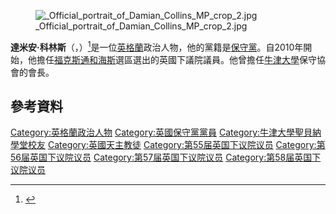 [[File:_Official_portrait_of_Damian_Collins_MP_crop_2.jpg|thumb]]

'''達米安·科林斯'''（{{lang-en|Damian Collins}}，{{bd|1974年|2月4日}}）<ref>{{Cite web |url=http://www.ukwhoswho.com/view/article/oupww/whoswho/U251239 |title=存档副本 |access-date=2016-03-09 |archive-date=2020-05-04 |archive-url=https://web.archive.org/web/20200504163310/https://www.ukwhoswho.com/view/10.1093/ww/9780199540884.001.0001/ww-9780199540884-e-251239 |dead-url=no }}</ref>是一位[[英格蘭|英格蘭]]政治人物，他的黨籍是[[保守黨_(英國)|保守黨]]。自2010年開始，他擔任[[福克斯通和海斯_(英國國會選區)|福克斯通和海斯]]選區選出的英國下議院議員。他曾擔任[[牛津大學|牛津大學]]保守協會的會長。

==參考資料==
{{Reflist}}

{{DEFAULTSORT: Collins, Damian}}
[[Category:英格蘭政治人物|Category:英格蘭政治人物]]
[[Category:英國保守黨黨員|Category:英國保守黨黨員]]
[[Category:牛津大學聖貝納學堂校友|Category:牛津大學聖貝納學堂校友]]
[[Category:英國天主教徒|Category:英國天主教徒]]
[[Category:第55届英国下议院议员|Category:第55届英国下议院议员]]
[[Category:第56届英国下议院议员|Category:第56届英国下议院议员]]
[[Category:第57届英国下议院议员|Category:第57届英国下议院议员]]
[[Category:第58届英国下议院议员|Category:第58届英国下议院议员]]